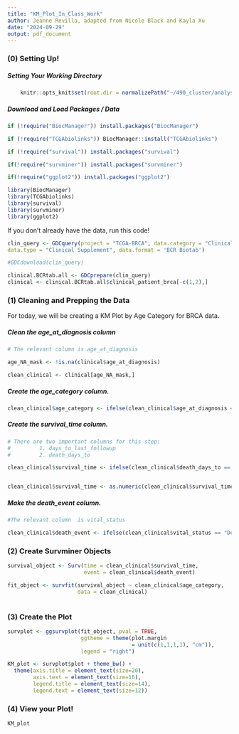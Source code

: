 ```yaml
---
title: "KM_Plot_In_Class_Work"
author: Jeanne Revilla, adapted from Nicole Black and Kayla Xu
date: "2024-09-29"
output: pdf_document
---
```


### (0) Setting Up!

##### Setting Your Working Directory
```r
    knitr::opts_knit$set(root.dir = normalizePath("~/490_cluster/analysis_data")) 
```

##### Download and Load Packages / Data
```r

if (!require("BiocManager")) install.packages("BiocManager")

if (!require("TCGAbiolinks")) BiocManager::install("TCGAbiolinks")

if (!require("survival")) install.packages("survival")

if(!require("survminer")) install.packages("survminer")

if(!require("ggplot2")) install.packages("ggplot2")

library(BiocManager) 
library(TCGAbiolinks)
library(survival)
library(survminer)
library(ggplot2)
```

If you don't already have the data, run this code!
```r
clin_query <- GDCquery(project = "TCGA-BRCA", data.category = "Clinical",
data.type = "Clinical Supplement", data.format = 'BCR Biotab')

#GDCdownload(clin_query)

clinical.BCRtab.all <- GDCprepare(clin_query)
clinical <- clinical.BCRtab.all$clinical_patient_brca[-c(1,2),]
```


### (1) Cleaning and Prepping the Data
For today, we will be creating a KM Plot by Age Category for BRCA data.

##### Clean the age_at_diagnosis column
```r
# The relevant column is age_at_diagnosis

age_NA_mask <- !is.na(clinical$age_at_diagnosis)

clean_clinical <- clinical[age_NA_mask,]

```

##### Create the age_category column. 
```r
clean_clinical$age_category <- ifelse(clean_clinical$age_at_diagnosis < 40, "Young", ifelse(clean_clinical$age_at_diagnosis >=65, "Old", "Middle"))

```

##### Create the survival_time column.
```r
# There are two important columns for this step:
#         1. days_to_last_followup
#         2. death_days_to

clean_clinical$survival_time <- ifelse(clean_clinical$death_days_to == "[Not Applicable]", clean_clinical$last_contact_days_to, clean_clinical$death_days_to)


clean_clinical$survival_time <- as.numeric(clean_clinical$survival_time)

```

##### Make the death_event column.
```r
#The relevant column  is vital_status

clean_clinical$death_event <- ifelse(clean_clinical$vital_status == "Dead", T, F)

```


### (2) Create Survminer Objects
```r
survival_object <- Surv(time = clean_clinical$survival_time, 
                        event = clean_clinical$death_event)

fit_object <- survfit(survival_object ~ clean_clinical$age_category, 
                      data = clean_clinical)
  
```


### (3) Create the Plot
```r
survplot <- ggsurvplot(fit_object, pval = TRUE,
                       ggtheme = theme(plot.margin 
                                       = unit(c(1,1,1,1), "cm")), 
                       legend = "right")

KM_plot <- survplot$plot + theme_bw() + 
  theme(axis.title = element_text(size=20),
        axis.text = element_text(size=16),
        legend.title = element_text(size=14),
        legend.text = element_text(size=12))

```


### (4) View your Plot!
```r
KM_plot

```

